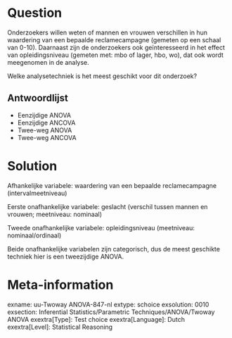 Question
========
Onderzoekers willen weten of mannen en vrouwen verschillen in hun waardering van een bepaalde reclamecampagne (gemeten op een schaal van 0-10). Daarnaast zijn de onderzoekers ook geïnteresseerd in het effect van opleidingsniveau (gemeten met: mbo of lager, hbo, wo), dat ook wordt meegenomen in de analyse.

Welke analysetechniek is het meest geschikt voor dit onderzoek?

Antwoordlijst
----------
* Eenzijdige ANOVA
* Eenzijdige ANCOVA
* Twee-weg ANOVA
* Twee-weg ANCOVA


Solution
========
Afhankelijke variabele: waardering van een bepaalde reclamecampagne (intervalmeetniveau)

Eerste onafhankelijke variabele: geslacht (verschil tussen mannen en vrouwen; meetniveau: nominaal)

Tweede onafhankelijke variabele: opleidingsniveau (meetniveau: nominaal/ordinaal)

Beide onafhankelijke variabelen zijn categorisch, dus de meest geschikte techniek hier is een tweezijdige ANOVA.

Meta-information
================
exname: uu-Twoway ANOVA-847-nl
extype: schoice
exsolution: 0010
exsection: Inferential Statistics/Parametric Techniques/ANOVA/Twoway ANOVA
exextra[Type]: Test choice
exextra[Language]: Dutch
exextra[Level]: Statistical Reasoning